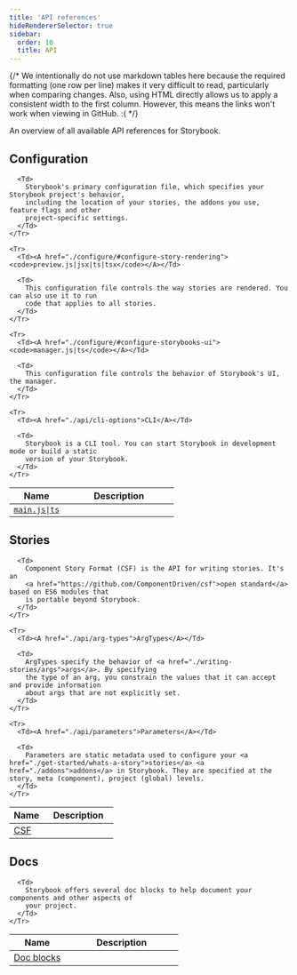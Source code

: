 ```yaml
---
title: 'API references'
hideRendererSelector: true
sidebar:
  order: 10
  title: API
---
```


{/*
  We intentionally do not use markdown tables here because the required formatting (one row per line)
  makes it very difficult to read, particularly when comparing changes.
  Also, using HTML directly allows us to apply a consistent width to the first column.
  However, this means the links won't work when viewing in GitHub. :(
*/}

An overview of all available API references for Storybook.

## Configuration

<Table>
  <thead>
    <Tr>
      <Th scope="col" width="33%">Name</Th>
      <Th scope="col">Description</Th>
    </Tr>
  </thead>

  <tbody>
    <Tr>
      <Td><A href="./api/main-config/main-config"><code>main.js|ts</code></A></Td>

      <Td>
        Storybook's primary configuration file, which specifies your Storybook project's behavior,
        including the location of your stories, the addons you use, feature flags and other
        project-specific settings.
      </Td>
    </Tr>

    <Tr>
      <Td><A href="./configure/#configure-story-rendering"><code>preview.js|jsx|ts|tsx</code></A></Td>

      <Td>
        This configuration file controls the way stories are rendered. You can also use it to run
        code that applies to all stories.
      </Td>
    </Tr>

    <Tr>
      <Td><A href="./configure/#configure-storybooks-ui"><code>manager.js|ts</code></A></Td>

      <Td>
        This configuration file controls the behavior of Storybook's UI, the manager.
      </Td>
    </Tr>

    <Tr>
      <Td><A href="./api/cli-options">CLI</A></Td>

      <Td>
        Storybook is a CLI tool. You can start Storybook in development mode or build a static
        version of your Storybook.
      </Td>
    </Tr>
  </tbody>
</Table>

## Stories

<Table>
  <thead>
    <Tr>
      <Th scope="col" width="33%">Name</Th>
      <Th scope="col">Description</Th>
    </Tr>
  </thead>

  <tbody>
    <Tr>
      <Td><A href="./api/csf">CSF</A></Td>

      <Td>
        Component Story Format (CSF) is the API for writing stories. It's an
        <a href="https://github.com/ComponentDriven/csf">open standard</a> based on ES6 modules that
        is portable beyond Storybook.
      </Td>
    </Tr>

    <Tr>
      <Td><A href="./api/arg-types">ArgTypes</A></Td>

      <Td>
        ArgTypes specify the behavior of <a href="./writing-stories/args">args</a>. By specifying
        the type of an arg, you constrain the values that it can accept and provide information
        about args that are not explicitly set.
      </Td>
    </Tr>

    <Tr>
      <Td><A href="./api/parameters">Parameters</A></Td>

      <Td>
        Parameters are static metadata used to configure your <a href="./get-started/whats-a-story">stories</a> <a href="./addons">addons</a> in Storybook. They are specified at the story, meta (component), project (global) levels.
      </Td>
    </Tr>
  </tbody>
</Table>

## Docs

<Table>
  <thead>
    <Tr>
      <Th scope="col" width="33%">Name</Th>
      <Th scope="col">Description</Th>
    </Tr>
  </thead>

  <tbody>
    <Tr>
      <Td><A href="./writing-docs/doc-blocks/#available-blocks">Doc blocks</A></Td>

      <Td>
        Storybook offers several doc blocks to help document your components and other aspects of
        your project.
      </Td>
    </Tr>
  </tbody>
</Table>
